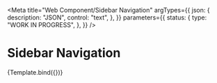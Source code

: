 <!--
@license EUPL-1.2
Copyright (c) 2021 Gemeente Utrecht
Copyright (c) 2021 Robbert Broersma
-->




<Meta
  title="Web Component/Sidebar Navigation"
  argTypes={{
    json: {
      description: "JSON",
      control: "text",
    },
  }}
  parameters={{
    status: {
      type: "WORK IN PROGRESS",
    },
  }}
/>

# Sidebar Navigation

<Canvas>
  <Story
    name="Sidebar Navigation"
    args={{
      json: JSON.stringify([
        { href: "#", title: "Home" },
        { href: "#", title: "Wonen en leven" },
        { href: "#", title: "Parken en groen" },
        {
          href: "#",
          title: "Bomen",
          haschildren: true,
          children: [
            { href: "#", title: "Bomennieuws" },
            { href: "#", title: "Bomen planten en kappen", current: true },
            { href: "#", title: "Bomenzorg en bomenbeleid" },
            { href: "#", title: "Ziekten en plagen" },
            { href: "#", title: "Overlast bomen" },
            { href: "#", title: "Zorgvuldig met bomen omgaan" },
          ],
        },
        { href: "#", title: "Parken en plantsoenen", sibling: true },
        { href: "#", title: "Landgoederen Amelisweerd en Rhijnauwen", sibling: true },
        { href: "#", title: "Begraafplaatsen", sibling: true },
        { href: "#", title: "Volkstuinen en stadslandbouw", sibling: true },
        { href: "#", title: "Dieren", sibling: true },
        { href: "#", title: "Groenonderhoud", sibling: true },
        { href: "#", title: "Zelfbeheer", sibling: true },
      ]),
    }}
  >
    {Template.bind({})}
  </Story>
</Canvas>

<ArgsTable story="Sidebar Navigation" />
